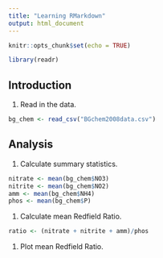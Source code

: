 ```yaml
---
title: "Learning RMarkdown"
output: html_document
---
```


```r
knitr::opts_chunk$set(echo = TRUE)
```

```r
library(readr)

```


## Introduction
1. Read in the data. 
```r
bg_chem <- read_csv("BGchem2008data.csv")

```

## Analysis 
1. Calculate summary statistics.

```r
nitrate <- mean(bg_chem$NO3)
nitrite <- mean(bg_chem$NO2)
amm <- mean(bg_chem$NH4)
phos <- mean(bg_chem$P)
```


1. Calculate mean Redfield Ratio. 

```r
ratio <- (nitrate + nitrite + amm)/phos
```

1. Plot mean Redfield Ratio. 

```r

```



